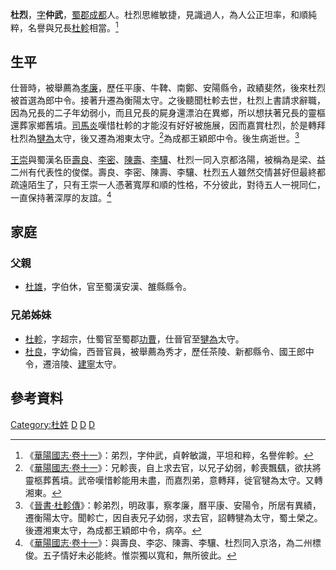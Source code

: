 '''杜烈'''{{BD|？||？||catIdx=D}}，[[表字|字]]'''仲武'''，[[蜀郡|蜀郡]][[成都|成都]]人。杜烈思維敏捷，見識過人，為人公正坦率，和順純粹，名譽與兄長[[杜軫|杜軫]]相當。<ref>《[[:s:華陽國志/卷十一|華陽國志·卷十一]]》：弟烈，字仲武，貞幹敏識，平坦和粹，名譽侔軫。</ref>

==生平==
仕晉時，被舉薦為[[孝廉|孝廉]]，歷任平康、牛鞞、南鄭、安陽縣令，政績斐然，後來杜烈被首選為郎中令。接著升遷為衡陽太守。之後聽聞杜軫去世，杜烈上書請求辭職，因為兄長的二子年幼弱小，而且兄長的屍身還漂泊在異鄉，所以想扶著兄長的靈樞還葬家鄉舊墳。[[司馬炎|司馬炎]]嘆惜杜軫的才能沒有好好被施展，因而嘉賞杜烈，於是轉拜杜烈為[[犍為|犍為]]太守，後又遷為湘東太守。<ref>《[[:s:華陽國志/卷十一|華陽國志·卷十一]]》：兄軫喪，自上求去官，以兄子幼弱，軫喪飄颻，欲扶將靈柩葬舊墳。武帝嘆惜軫能用未盡，而嘉烈弟，意轉拜，徙官犍為太守。又轉湘東。</ref>為成都王穎郎中令。後生病逝世。<ref>《[[:s:晉書/卷090|晉書·杜軫傳]]》：軫弟烈，明政事，察孝廉，曆平康、安陽令，所居有異績，遷衡陽太守。聞軫亡，因自表兄子幼弱，求去官，詔轉犍為太守，蜀土榮之。後遷湘東太守，為成都王穎郎中令，病卒。</ref>

[[王崇_(蜀漢)|王崇]]與蜀漢名臣[[壽良|壽良]]、[[李密_(西晉)|李密]]、[[陳壽|陳壽]]、[[李驤_(三國)|李驤]]、杜烈一同入京都洛陽，被稱為是梁、益二州有代表性的俊傑。壽良、李密、陳壽、李驤、杜烈五人雖然交情甚好但最終都疏遠陌生了，只有王崇一人憑著寬厚和順的性格，不分彼此，對待五人一視同仁，一直保持著深厚的友誼。<ref>《[[:s:華陽國志/卷十一|華陽國志·卷十一]]》：與壽良、李宓、陳壽、李驤、杜烈同入京洛，為二州標俊。五子情好未必能終。惟崇獨以寬和，無所彼此。</ref>

==家庭==
===父親===
*[[杜雄|杜雄]]，字伯休，官至蜀漢安漢、雒縣縣令。
===兄弟姊妹===
*[[杜軫|杜軫]]，字超宗，仕蜀官至蜀郡[[功曹|功曹]]，仕晉官至[[犍為|犍為]]太守。
*[[杜良|杜良]]，字幼倫，西晉官員，被舉薦為秀才，歷任茶陵、新都縣令、國王郎中令，遷涪陵、[[建寧|建寧]]太守。

==參考資料==
[[Category:杜姓|Category:杜姓]]
[[Category:西晉政治人物|D]]
[[Category:西晉太守|D]]
[[Category:成都人|D]]